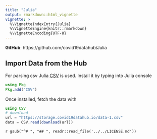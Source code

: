 ```yaml
---
title: "Julia"
output: rmarkdown::html_vignette
vignette: >
  %\VignetteIndexEntry{Julia}
  %\VignetteEngine{knitr::rmarkdown}
  %\VignetteEncoding{UTF-8}
---
```


__GitHub__: https://github.com/covid19datahub/Julia

## Import Data from the Hub

For parsing csv Julia [CSV](https://juliadata.github.io/CSV.jl/stable/) is used. Install it by typing into Julia console

```julia
using Pkg
Pkg.add("CSV")
```

Once installed, fetch the data with

```julia
using CSV
# download
url = "https://storage.covid19datahub.io/data-1.csv"
data = CSV.read(download(url))
```

`r gsub("^# ", "## ", readr::read_file('../../LICENSE.md'))`
